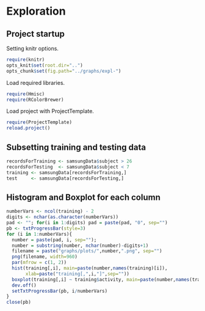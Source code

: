 Exploration
===========

Project startup
---------------

Setting knitr options.

``` {r knitr_options}
require(knitr)
opts_knit$set(root.dir="..")
opts_chunk$set(fig.path="../graphs/expl-")
```

Load required libraries.
```{r load_libraries, warning=FALSE}
require(Hmisc)
require(RColorBrewer)
```
Load project with ProjectTemplate.

```{r load_project, warning=FALSE}
require(ProjectTemplate)
reload.project()
```

Subsetting training and testing data
------------------------------------

```{r subset_data}
recordsForTraining <- samsungData$subject > 26
recordsForTesting  <- samsungData$subject < 7
training <- samsungData[recordsForTraining,]
test     <- samsungData[recordsForTesting,]
```

Histogram and Boxplot for each column
-------------------------------------

```{r hist_box_cols}
numberVars <- ncol(training) - 2
digits <- nchar(as.character(numberVars))
pad <- ""; for(i in 1:digits) pad = paste(pad, "0", sep="")
pb <- txtProgressBar(style=3)
for (i in 1:numberVars){
  number = paste(pad, i, sep="");
  number = substring(number, nchar(number)-digits+1)
  filename = paste("graphs/plots/",number,".png", sep="")
  png(filename, width=960)
  par(mfrow = c(1, 2))
  hist(training[,i], main=paste(number,names(training)[i]),
       xlab=paste("training[,",i,"]",sep=""))
  boxplot(training[,i] ~ training$activity, main=paste(number,names(training)[i]))
  dev.off()
  setTxtProgressBar(pb, i/numberVars)
}
close(pb)
```
